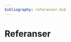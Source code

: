 ```yaml
---
bibliography: referanser.bib 
---
```


# Referanser {.unnumbered}

<div id="refs"></div>

\setlength{\parindent}{-0.2in}
\setlength{\leftskip}{0.2in}
\setlength{\parskip}{8pt}
\noindent